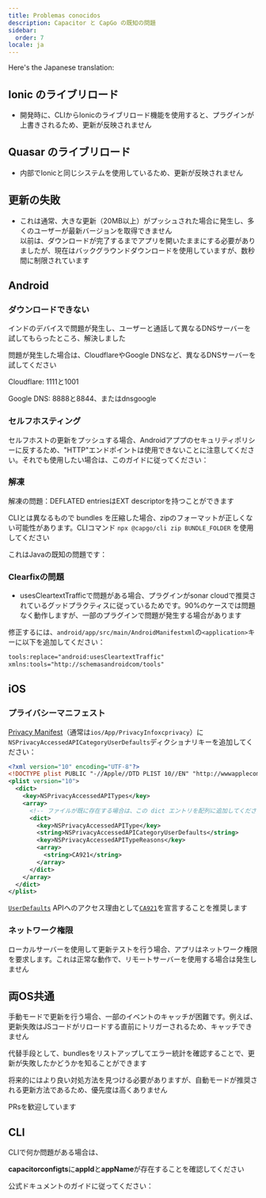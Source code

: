```yaml
---
title: Problemas conocidos
description: Capacitor と CapGo の既知の問題
sidebar:
  order: 7
locale: ja
---
```


Here's the Japanese translation:


## Ionic のライブリロード

* 開発時に、CLIからIonicのライブリロード機能を使用すると、プラグインが上書きされるため、更新が反映されません

## Quasar のライブリロード

* 内部でIonicと同じシステムを使用しているため、更新が反映されません

## 更新の失敗

* これは通常、大きな更新（20MB以上）がプッシュされた場合に発生し、多くのユーザーが最新バージョンを取得できません  
以前は、ダウンロードが完了するまでアプリを開いたままにする必要がありましたが、現在はバックグラウンドダウンロードを使用していますが、数秒間に制限されています

## Android

### ダウンロードできない

インドのデバイスで問題が発生し、ユーザーと通話して異なるDNSサーバーを試してもらったところ、解決しました

問題が発生した場合は、CloudflareやGoogle DNSなど、異なるDNSサーバーを試してください

Cloudflare: 1111と1001

Google DNS: 8888と8844、またはdnsgoogle

<LinkCard
	title="How to setup a preferred DNS server on Android?"
	href="https://wwwandroidpolicecom/use-preferred-dns-server-android-tutorial/"
/>

### セルフホスティング
セルフホストの更新をプッシュする場合、Androidアププのセキュリティポリシーに反するため、"HTTP"エンドポイントは使用できないことに注意してください。それでも使用したい場合は、このガイドに従ってください：

<LinkCard
	title="How to allow all Network connection types HTTP and HTTPS in Android (9) Pie?"
	href="https://stackoverflow.com/a/51902630/5511370"
/>

### 解凍

解凍の問題：DEFLATED entriesはEXT descriptorを持つことができます

CLIとは異なるもので bundles を圧縮した場合、zipのフォーマットが正しくない可能性があります。CLIコマンド `npx @capgo/cli zip BUNDLE_FOLDER` を使用してください

これはJavaの既知の問題です：

<LinkCard
	title="Unzip issue: DEFLATED entries can have EXT descriptor"
	href="https://bugsopenjdkorg/browse/JDK-8143613"
/>

### Clearfixの問題

* usesCleartextTrafficで問題がある場合、プラグインがsonar cloudで推奨されているグッドプラクティスに従っているためです。90%のケースでは問題なく動作しますが、一部のプラグインで問題が発生する場合があります

修正するには、`android/app/src/main/AndroidManifestxml`の`<application>`キーに以下を追加してください：

```xml
tools:replace="android:usesCleartextTraffic"
xmlns:tools="http://schemasandroidcom/tools"
```

## iOS

### プライバシーマニフェスト

[Privacy Manifest](https://capacitorjscom/docs/ios/privacy-manifest)（通常は`ios/App/PrivacyInfoxcprivacy`）に`NSPrivacyAccessedAPICategoryUserDefaults`ディクショナリキーを追加してください：

```xml
<?xml version="10" encoding="UTF-8"?>
<!DOCTYPE plist PUBLIC "-//Apple//DTD PLIST 10//EN" "http://wwwapplecom/DTDs/PropertyList-10dtd">
<plist version="10">
  <dict>
    <key>NSPrivacyAccessedAPITypes</key>
    <array>
      <!-- ファイルが既に存在する場合は、この dict エントリを配列に追加してください -->
      <dict>
        <key>NSPrivacyAccessedAPIType</key>
        <string>NSPrivacyAccessedAPICategoryUserDefaults</string>
        <key>NSPrivacyAccessedAPITypeReasons</key>
        <array>
          <string>CA921</string>
        </array>
      </dict>
    </array>
  </dict>
</plist>
```

[`UserDefaults`](https://developerapplecom/documentation/foundation/userdefaults) APIへのアクセス理由として[`CA921`](https://developerapplecom/documentation/bundleresources/privacy_manifest_files/describing_use_of_required_reason_api#4278401)を宣言することを推奨します

### ネットワーク権限

ローカルサーバーを使用して更新テストを行う場合、アプリはネットワーク権限を要求します。これは正常な動作で、リモートサーバーを使用する場合は発生しません

## 両OS共通

手動モードで更新を行う場合、一部のイベントのキャッチが困難です。例えば、更新失敗はJSコードがリロードする直前にトリガーされるため、キャッチできません

代替手段として、bundlesをリストアップしてエラー統計を確認することで、更新が失敗したかどうかを知ることができます

将来的にはより良い対処方法を見つける必要がありますが、自動モードが推奨される更新方法であるため、優先度は高くありません

PRsを歓迎しています

## CLI

CLIで何か問題がある場合は、

**capacitorconfigts**に**appId**と**appName**が存在することを確認してください

公式ドキュメントのガイドに従ってください：

<LinkCard
	title="Capacitor Configuration"
	href="https://capacitorjscom/docs/config"
/>
